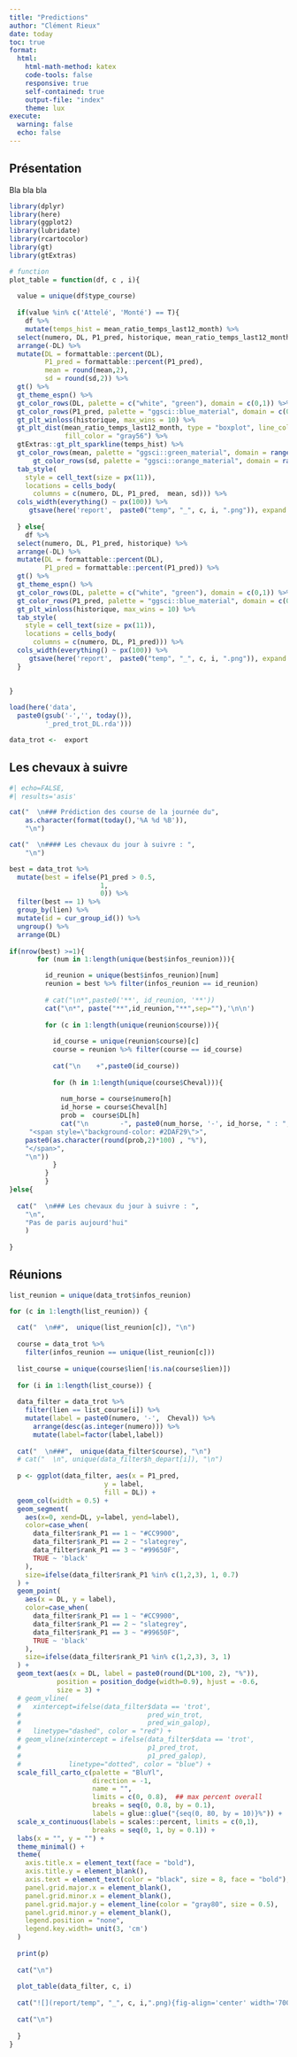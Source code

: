 ```yaml
---
title: "Predictions"
author: "Clément Rieux"
date: today
toc: true
format:
  html:
    html-math-method: katex
    code-tools: false
    responsive: true
    self-contained: true
    output-file: "index"
    theme: lux
execute:
  warning: false
  echo: false
---
```


## Présentation

Bla bla bla

```r

library(dplyr)
library(here)
library(ggplot2)
library(lubridate)
library(rcartocolor)
library(gt)
library(gtExtras)

# function
plot_table = function(df, c , i){
  
  value = unique(df$type_course)
  
  if(value %in% c('Attelé', 'Monté') == T){
    df %>%
    mutate(temps_hist = mean_ratio_temps_last12_month) %>%
  select(numero, DL, P1_pred, historique, mean_ratio_temps_last12_month, temps_hist,  mean, sd) %>%
  arrange(-DL) %>%
  mutate(DL = formattable::percent(DL),
         P1_pred = formattable::percent(P1_pred),
         mean = round(mean,2),
         sd = round(sd,2)) %>%
  gt() %>%
  gt_theme_espn() %>%
  gt_color_rows(DL, palette = c("white", "green"), domain = c(0,1)) %>%
  gt_color_rows(P1_pred, palette = "ggsci::blue_material", domain = c(0,1)) %>%
  gt_plt_winloss(historique, max_wins = 10) %>%
  gt_plt_dist(mean_ratio_temps_last12_month, type = "boxplot", line_color = "blue",
              fill_color = "gray56") %>%
  gtExtras::gt_plt_sparkline(temps_hist) %>%
  gt_color_rows(mean, palette = "ggsci::green_material", domain = range(round(df$mean,2), na.rm = T)) %>%  
      gt_color_rows(sd, palette = "ggsci::orange_material", domain = range(round(df$sd,2), na.rm = T)) %>% 
  tab_style(
    style = cell_text(size = px(11)),
    locations = cells_body(
      columns = c(numero, DL, P1_pred,  mean, sd))) %>%
  cols_width(everything() ~ px(100)) %>% 
     gtsave(here('report',  paste0("temp", "_", c, i, ".png")), expand = 10)
    
  } else{
    df %>%
  select(numero, DL, P1_pred, historique) %>%
  arrange(-DL) %>%
  mutate(DL = formattable::percent(DL),
         P1_pred = formattable::percent(P1_pred)) %>%
  gt() %>%
  gt_theme_espn() %>%
  gt_color_rows(DL, palette = c("white", "green"), domain = c(0,1)) %>%
  gt_color_rows(P1_pred, palette = "ggsci::blue_material", domain = c(0,1)) %>%
  gt_plt_winloss(historique, max_wins = 10) %>%
  tab_style(
    style = cell_text(size = px(11)),
    locations = cells_body(
      columns = c(numero, DL, P1_pred))) %>%
  cols_width(everything() ~ px(100)) %>% 
     gtsave(here('report',  paste0("temp", "_", c, i, ".png")), expand = 10)
  }
   
  
}

load(here('data',
  paste0(gsub('-','', today()),
         '_pred_trot_DL.rda')))

data_trot <-  export 

```

## Les chevaux à suivre

```r
#| echo=FALSE,
#| results='asis'

cat("  \n### Prédiction des course de la journée du",  
    as.character(format(today(),'%A %d %B')),
    "\n")

cat("  \n#### Les chevaux du jour à suivre : ",
    "\n")

best = data_trot %>% 
  mutate(best = ifelse(P1_pred > 0.5,
                       1,
                       0)) %>% 
  filter(best == 1) %>% 
  group_by(lien) %>% 
  mutate(id = cur_group_id()) %>% 
  ungroup() %>% 
  arrange(DL)
  
if(nrow(best) >=1){
       for (num in 1:length(unique(best$infos_reunion))){

         id_reunion = unique(best$infos_reunion)[num]
         reunion = best %>% filter(infos_reunion == id_reunion)
         
         # cat("\n*",paste0('**', id_reunion, '**'))
         cat("\n*", paste("**",id_reunion,"**",sep=""),'\n\n')
         
         for (c in 1:length(unique(reunion$course))){
           
           id_course = unique(reunion$course)[c]
           course = reunion %>% filter(course == id_course)
           
           cat("\n    +",paste0(id_course))
           
           for (h in 1:length(unique(course$Cheval))){
             
             num_horse = course$numero[h]
             id_horse = course$Cheval[h]
             prob =  course$DL[h]
             cat("\n        -", paste0(num_horse, '-', id_horse, " : ",
     "<span style=\"background-color: #2DAF29\">",
    paste0(as.character(round(prob,2)*100) , "%"), 
    "</span>",
    "\n"))
           }
         }
         }
}else{
  
  cat("  \n### Les chevaux du jour à suivre : ",
    "\n",
    "Pas de paris aujourd'hui"
    )
  
}

```

## Réunions

```r


list_reunion = unique(data_trot$infos_reunion)

for (c in 1:length(list_reunion)) {
  
  cat("  \n##",  unique(list_reunion[c]), "\n")
  
  course = data_trot %>% 
    filter(infos_reunion == unique(list_reunion[c])) 
  
  list_course = unique(course$lien[!is.na(course$lien)])
  
  for (i in 1:length(list_course)) {
  
  data_filter = data_trot %>%
    filter(lien == list_course[i]) %>% 
    mutate(label = paste0(numero, '-',  Cheval)) %>%
      arrange(desc(as.integer(numero))) %>%
      mutate(label=factor(label,label))
  
  cat("  \n###",  unique(data_filter$course), "\n")
  # cat("  \n", unique(data_filter$h_depart[i]), "\n")
  
  p <- ggplot(data_filter, aes(x = P1_pred,
                        y = label,
                        fill = DL)) +
  geom_col(width = 0.5) +
  geom_segment(
    aes(x=0, xend=DL, y=label, yend=label),
    color=case_when(
      data_filter$rank_P1 == 1 ~ "#CC9900",
      data_filter$rank_P1 == 2 ~ "slategrey",
      data_filter$rank_P1 == 3 ~ "#99650F",
      TRUE ~ 'black'
    ),
    size=ifelse(data_filter$rank_P1 %in% c(1,2,3), 1, 0.7)
  ) +
  geom_point(
    aes(x = DL, y = label),
    color=case_when(
      data_filter$rank_P1 == 1 ~ "#CC9900",
      data_filter$rank_P1 == 2 ~ "slategrey",
      data_filter$rank_P1 == 3 ~ "#99650F",
      TRUE ~ 'black'
    ),
    size=ifelse(data_filter$rank_P1 %in% c(1,2,3), 3, 1)
  ) +
  geom_text(aes(x = DL, label = paste0(round(DL*100, 2), "%")), 
            position = position_dodge(width=0.9), hjust = -0.6,
            size = 3) +
  # geom_vline(
  #   xintercept=ifelse(data_filter$data == 'trot',
  #                                pred_win_trot,
  #                                pred_win_galop),
  #   linetype="dashed", color = "red") +
  # geom_vline(xintercept = ifelse(data_filter$data == 'trot',
  #                                p1_pred_trot,
  #                                p1_pred_galop),
  #            linetype="dotted", color = "blue") +
  scale_fill_carto_c(palette = "BluYl",
                     direction = -1,
                     name = "",
                     limits = c(0, 0.8),  ## max percent overall
                     breaks = seq(0, 0.8, by = 0.1),
                     labels = glue::glue("{seq(0, 80, by = 10)}%")) +
  scale_x_continuous(labels = scales::percent, limits = c(0,1),
                     breaks = seq(0, 1, by = 0.1)) +
  labs(x = "", y = "") +
  theme_minimal() +
  theme(
    axis.title.x = element_text(face = "bold"),
    axis.title.y = element_blank(),
    axis.text = element_text(color = "black", size = 8, face = "bold"),
    panel.grid.major.x = element_blank(),
    panel.grid.minor.x = element_blank(),
    panel.grid.major.y = element_line(color = "gray80", size = 0.5),
    panel.grid.minor.y = element_blank(),
    legend.position = "none",
    legend.key.width= unit(3, 'cm')
  )
  
  print(p)
  
  cat("\n")
  
  plot_table(data_filter, c, i)
  
  cat("![](report/temp", "_", c, i,".png){fig-align='center' width='700'}", sep = '')
  
  cat("\n")
  
  }
}
```

